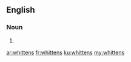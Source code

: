 ==English==

===Noun===
{{head|en|plural}}

# {{plural of|whitten|lang=en}}

[[ar:whittens]]
[[fr:whittens]]
[[ku:whittens]]
[[my:whittens]]